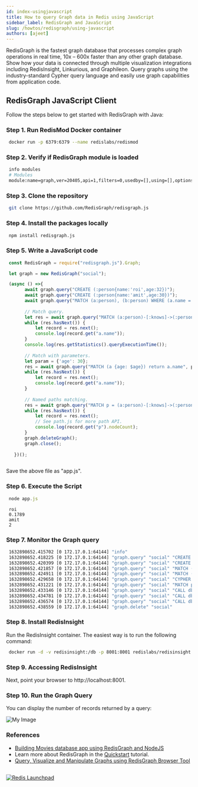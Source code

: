 ```yaml
---
id: index-usingjavascript
title: How to query Graph data in Redis using JavaScript
sidebar_label: RedisGraph and JavaScript
slug: /howtos/redisgraph/using-javascript
authors: [ajeet]
---
```


RedisGraph is the fastest graph database that processes complex graph operations in real time, 10x – 600x faster than any other graph database. Show how your data is connected through multiple visualization integrations including RedisInsight, Linkurious, and Graphileon. Query graphs using the industry-standard Cypher query language and easily use graph capabilities from application code.

## RedisGraph JavaScript Client



Follow the steps below to get started with RedisGraph with Java:

### Step 1. Run RedisMod Docker container

 ```bash
  docker run -p 6379:6379 --name redislabs/redismod
 ```

### Step 2. Verify if RedisGraph module is loaded

 ```bash
  info modules
  # Modules
  module:name=graph,ver=20405,api=1,filters=0,usedby=[],using=[],options=[]
 ```

### Step 3. Clone the repository

 ```bash
  git clone https://github.com/RedisGraph/redisgraph.js
 ```

### Step 4. Install the packages locally

 ```bash
  npm install redisgraph.js
 ```

### Step 5. Write a JavaScript code 

 ```javascript
  const RedisGraph = require("redisgraph.js").Graph;

  let graph = new RedisGraph("social");

  (async () =>{
        await graph.query("CREATE (:person{name:'roi',age:32})");
        await graph.query("CREATE (:person{name:'amit',age:30})");
        await graph.query("MATCH (a:person), (b:person) WHERE (a.name = 'roi' AND b.name='amit') CREATE (a)-[:knows]->(b)");
        
        // Match query.
        let res = await graph.query("MATCH (a:person)-[:knows]->(:person) RETURN a.name");
        while (res.hasNext()) {
            let record = res.next();
            console.log(record.get("a.name"));
        }
        console.log(res.getStatistics().queryExecutionTime());
    
        // Match with parameters.
        let param = {'age': 30};
        res = await graph.query("MATCH (a {age: $age}) return a.name", param);
        while (res.hasNext()) {
            let record = res.next();
            console.log(record.get("a.name"));
        }
    
        // Named paths matching.
        res = await graph.query("MATCH p = (a:person)-[:knows]->(:person) RETURN p");
        while (res.hasNext()) {
            let record = res.next();
            // See path.js for more path API.
            console.log(record.get("p").nodeCount);
        }
        graph.deleteGraph();
        graph.close();
    
    })();



 ```

Save the above file as "app.js".

### Step 6. Execute the  Script

 ```javascript
  node app.js
 ```
 ```
  roi
  0.1789
  amit
  2
 ```


### Step 7. Monitor the Graph query


```bash
 1632898652.415702 [0 172.17.0.1:64144] "info"
 1632898652.418225 [0 172.17.0.1:64144] "graph.query" "social" "CREATE (:person{name:'roi',age:32})" "--compact"
 1632898652.420399 [0 172.17.0.1:64144] "graph.query" "social" "CREATE (:person{name:'amit',age:30})" "--compact"
 1632898652.421857 [0 172.17.0.1:64144] "graph.query" "social" "MATCH (a:person), (b:person) WHERE (a.name = 'roi' AND b.name='amit') CREATE (a)-[:knows]->(b)" "--compact"
 1632898652.424911 [0 172.17.0.1:64144] "graph.query" "social" "MATCH (a:person)-[:knows]->(:person) RETURN a.name" "--compact"
 1632898652.429658 [0 172.17.0.1:64144] "graph.query" "social" "CYPHER age=30  MATCH (a {age: $age}) return a.name" "--compact"
 1632898652.431221 [0 172.17.0.1:64144] "graph.query" "social" "MATCH p = (a:person)-[:knows]->(:person) RETURN p" "--compact"
 1632898652.433146 [0 172.17.0.1:64144] "graph.query" "social" "CALL db.labels()" "--compact"
 1632898652.434781 [0 172.17.0.1:64144] "graph.query" "social" "CALL db.propertyKeys()" "--compact"
 1632898652.436574 [0 172.17.0.1:64144] "graph.query" "social" "CALL db.relationshipTypes()" "--compact"
 1632898652.438559 [0 172.17.0.1:64144] "graph.delete" "social"
```


### Step 8. Install RedisInsight

Run the RedisInsight container. The easiest way is to run the following command:

 ```bash
  docker run -d -v redisinsight:/db -p 8001:8001 redislabs/redisinsight:latest
 ```

### Step 9. Accessing RedisInsight

Next, point your browser to http://localhost:8001.


### Step 10. Run the Graph Query

You can display the number of records returned by a query:

![My Image](redisgraph_ioredisgraph_java.png)


### References


- [Building Movies database app using RedisGraph and NodeJS](/howtos/redisgraphmovies/)
- Learn more about RedisGraph in the [Quickstart](https://oss.redis.com/redisgraph/) tutorial.
- [Query, Visualize and Manipulate Graphs using RedisGraph Browser Tool](/explore/redisinsight/redisgraph)

##

<div>
<a href="https://launchpad.redis.com" target="_blank" rel="noopener" className="link"> <img src="/img/launchpad.png"  className="thumb" loading="lazy" alt="Redis Launchpad" /></a>
</div>

